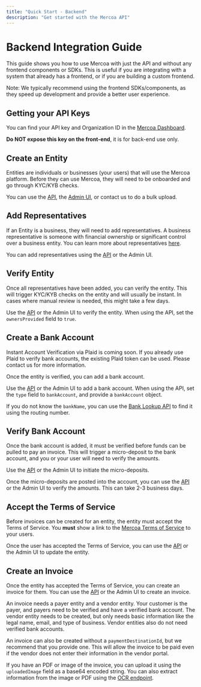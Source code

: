 ```yaml
---
title: "Quick Start - Backend"
description: "Get started with the Mercoa API"
---
```


# Backend Integration Guide

This guide shows you how to use Mercoa with just the API and without any frontend components or SDKs. This is useful if you are integrating with a system that already has a frontend, or if you are building a custom frontend.

Note: We typically recommend using the frontend SDKs/components, as they speed up development and provide a better user experience.

## Getting your API Keys

You can find your API key and Organization ID in the [Mercoa Dashboard](https://mercoa.com/dashboard/developers).

<b>Do NOT expose this key on the front-end</b>, it is for back-end use only.

## Create an Entity

Entities are individuals or businesses (your users) that will use the Mercoa platform. Before they can use Mercoa, they will need to be onboarded and go through KYC/KYB checks.

You can use the [API](/api-reference/entity/create), the [Admin UI](https://mercoa.com/dashboard/entities), or contact us to do a bulk upload.

## Add Representatives

If an Entity is a business, they will need to add representatives. A business representative is someone with financial ownership or significant control over a business entity. You can learn more about representatives [here](/business-representatives).

You can add representatives using the [API](/api-reference/representative/create) or the Admin UI.

## Verify Entity

Once all representatives have been added, you can verify the entity. This will trigger KYC/KYB checks on the entity and will usually be instant. In cases where manual review is needed, this might take a few days. 

Use the [API](/api-reference/entity/update) or the Admin UI to verify the entity. When using the API, set the `ownersProvided` field to `true`.

## Create a Bank Account

<Note> Instant Account Verification via Plaid is coming soon. If you already use Plaid to verify bank accounts, the existing Plaid token can be used. Please contact us for more information.</Note>

Once the entity is verified, you can add a bank account.

Use the [API](/api-reference/payment-method/create) or the Admin UI to add a bank account. When using the API, set the `type` field to `bankAccount`, and provide a `bankAccount` object.

If you do not know the `bankName`, you can use the [Bank Lookup API](/api-reference/bank-lookup/find) to find it using the routing number.

## Verify Bank Account

Once the bank account is added, it must be verified before funds can be pulled to pay an invoice. This will trigger a micro-deposit to the bank account, and you or your user will need to verify the amounts.

Use the [API](/api-reference/payment-method/bank-account/initiate-micro-deposit) or the Admin UI to initiate the micro-deposits.

Once the micro-deposits are posted into the account, you can use the [API](/api-reference/payment-method/bank-account/verify-micro-deposit) or the Admin UI to verify the amounts. This can take 2-3 business days.

## Accept the Terms of Service

Before invoices can be created for an entity, the entity must accept the Terms of Service. You **must** show a link to the [Mercoa Terms of Service](https://mercoa.com/legal/platform-agreement) to your users.

Once the user has accepted the Terms of Service, you can use the [API](/api-reference/entity/accept-tos) or the Admin UI to update the entity.

## Create an Invoice

Once the entity has accepted the Terms of Service, you can create an invoice for them. You can use the [API](/api-reference/invoice/create) or the Admin UI to create an invoice.

<Note>
  An invoice needs a payer entity and a vendor entity. Your customer is the payer, and payers need to be verified and have a verified bank account.
  The vendor entity needs to be created, but only needs basic information like the legal name, email, and type of business. Vendor entities also do not need verified bank accounts.


  An invoice can also be created without a `paymentDestinationId`, but we recommend that you provide one. This will allow the invoice to be paid even if the vendor does not enter their information in the vendor portal.
</Note>

If you have an PDF or image of the invoice, you can upload it using the `uploadedImage` field as a base64 encoded string. You can also extract information from the image or PDF using the [OCR endpoint](/api-reference/ocr).
